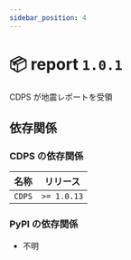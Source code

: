 ```yaml
---
sidebar_position: 4
---
```



# 📦 report `1.0.1`

<PluginMetaBar
  author="yoyochou0901"
  name="report"
  repository="https://github.com/ExpTechTW/CDPS-report"
/>

CDPS が地震レポートを受領

## 依存関係

### CDPS の依存関係

| 名称   | リリース    |
| ------ | ----------- |
| `CDPS` | `>= 1.0.13` |

### PyPI の依存関係

- 不明
